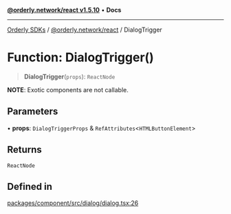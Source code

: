 [**@orderly.network/react v1.5.10**](/sdks/tech-doc/@orderly.network/react/README) • **Docs**

***

[Orderly SDKs](/sdks/tech-doc/packages) / [@orderly.network/react](/sdks/tech-doc/@orderly.network/react/README) / DialogTrigger

# Function: DialogTrigger()

> **DialogTrigger**(`props`): `ReactNode`

**NOTE**: Exotic components are not callable.

## Parameters

• **props**: `DialogTriggerProps` & `RefAttributes`\<`HTMLButtonElement`\>

## Returns

`ReactNode`

## Defined in

[packages/component/src/dialog/dialog.tsx:26](https://github.com/OrderlyNetwork/js-sdk/blob/554ae704783e3b83c40bb234a899e8f02987d9b6/packages/component/src/dialog/dialog.tsx#L26)

